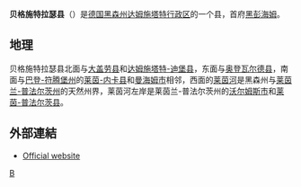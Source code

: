 {{德国县级行政单位
| 县徽图 = Image:DEU Kreis Bergstrasse COA.svg
| 在德国内的位置图 = Image:Lage des Landkreises Kreis Bergstraße in Deutschland.png
| 所属联邦州 = 黑森州
| 所属行政区 = 达姆施塔特行政区
| 首府 = 黑彭海姆
| 面积 = 719.54
| 人口 = 270,340
| 统计时间 = 2019年12月31日
| 人口密度 = 380
| 汽车牌号 = HP
| 下设城镇 = 10个市、12个镇
| 政府地址 = Gräffstraße 5<br />64646 Heppenheim
| 政府网站 = www.kreis-bergstrasse.de
| 在州内的位置图 = Image:Hessen HP.png
|}}

'''贝格施特拉瑟县'''（{{lang-de|Kreis Bergstraße}}）是[[德国|德国]][[黑森州|黑森州]][[达姆施塔特行政区|达姆施塔特行政区]]的一个县，首府[[黑彭海姆|黑彭海姆]]。

== 地理 ==
贝格施特拉瑟县北面与[[大盖劳县|大盖劳县]]和[[达姆施塔特-迪堡县|达姆施塔特-迪堡县]]，东面与[[奥登瓦尔德县|奥登瓦尔德县]]，南面与[[巴登-符腾堡州|巴登-符腾堡州]]的[[莱茵-内卡县|莱茵-内卡县]]和[[曼海姆|曼海姆市]]相邻，西面的[[莱茵河|莱茵河]]是黑森州与[[莱茵兰-普法尔茨州|莱茵兰-普法尔茨州]]的天然州界，莱茵河左岸是莱茵兰-普法尔茨州的[[沃尔姆斯|沃尔姆斯市]]和[[莱茵-普法尔茨县|莱茵-普法尔茨县]]。

== 外部連結 ==
{{commonscat|Kreis Bergstraße}}
* [http://www.kreis-bergstrasse.de Official website]{{Wayback|url=http://www.kreis-bergstrasse.de/ |date=20131022042937 }}

{{黑森州行政区划}}
{{Authority control}}

[[Category:黑森州的县|B]]